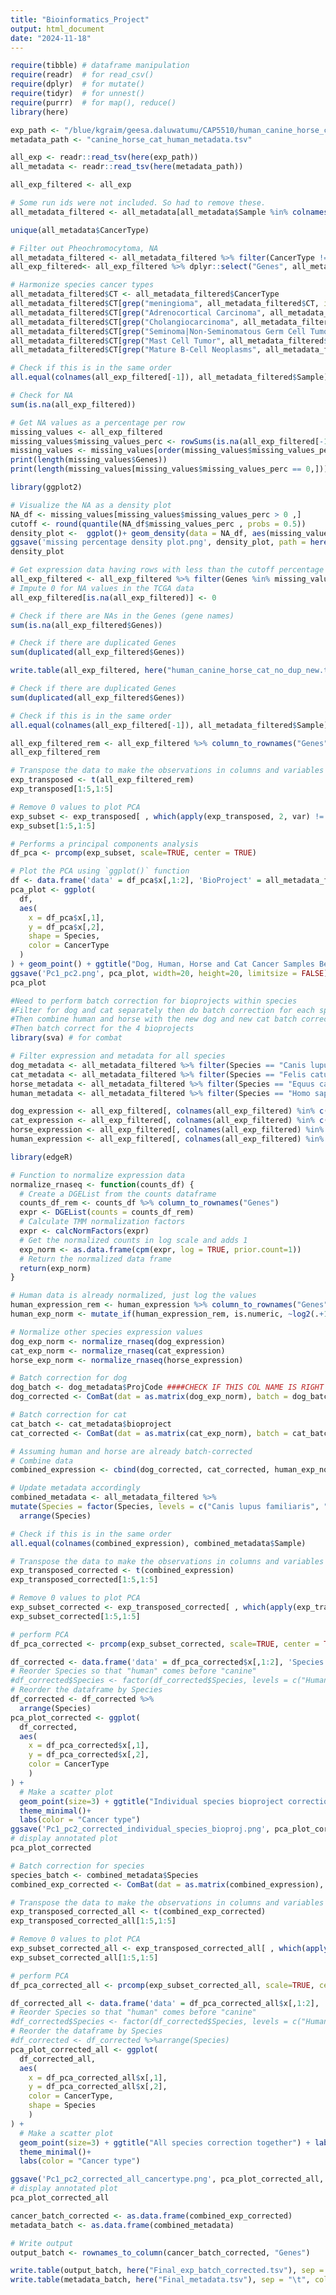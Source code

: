 ```yaml
---
title: "Bioinformatics_Project"
output: html_document
date: "2024-11-18"
---
```

```r
require(tibble) # dataframe manipulation
require(readr)  # for read_csv()
require(dplyr)  # for mutate()
require(tidyr)  # for unnest()
require(purrr)  # for map(), reduce()
library(here)
```
```r
exp_path <- "/blue/kgraim/geesa.daluwatumu/CAP5510/human_canine_horse_cat_new.tsv"
metadata_path <- "canine_horse_cat_human_metadata.tsv"
```


```r
all_exp <- readr::read_tsv(here(exp_path))
all_metadata <- readr::read_tsv(here(metadata_path))
```

```r
all_exp_filtered <- all_exp 

# Some run ids were not included. So had to remove these.
all_metadata_filtered <- all_metadata[all_metadata$Sample %in% colnames(all_exp_filtered),]
```


```r
unique(all_metadata$CancerType)
```
```r
# Filter out Pheochromocytoma, NA
all_metadata_filtered <- all_metadata_filtered %>% filter(CancerType != "Pheochromocytoma" | CancerType !="NA")
all_exp_filtered<- all_exp_filtered %>% dplyr::select("Genes", all_metadata_filtered$Sample)

# Harmonize species cancer types
all_metadata_filtered$CT <- all_metadata_filtered$CancerType
all_metadata_filtered$CT[grep("meningioma", all_metadata_filtered$CT, ignore.case = TRUE)] <- "Meningioma"
all_metadata_filtered$CT[grep("Adrenocortical Carcinoma", all_metadata_filtered$CT, ignore.case = TRUE)] <- "Adrenal Tumor"
all_metadata_filtered$CT[grep("Cholangiocarcinoma", all_metadata_filtered$CT, ignore.case = TRUE)] <- "Hepatobiliary Cancer"
all_metadata_filtered$CT[grep("Seminoma|Non-Seminomatous Germ Cell Tumor", all_metadata_filtered$CT, ignore.case = TRUE)] <- "Germ Cell Tumor"
all_metadata_filtered$CT[grep("Mast Cell Tumor", all_metadata_filtered$CT, ignore.case = TRUE)] <- "Leukemia"
all_metadata_filtered$CT[grep("Mature B-Cell Neoplasms", all_metadata_filtered$CT, ignore.case = TRUE)] <- "Lymphoma"
```

```r
# Check if this is in the same order
all.equal(colnames(all_exp_filtered[-1]), all_metadata_filtered$Sample)
```

```r
# Check for NA 
sum(is.na(all_exp_filtered))
```

```r
# Get NA values as a percentage per row
missing_values <- all_exp_filtered
missing_values$missing_values_perc <- rowSums(is.na(all_exp_filtered[-1])) / ncol(all_exp_filtered[-1]) * 100
missing_values <- missing_values[order(missing_values$missing_values_perc, decreasing = TRUE),]
print(length(missing_values$Genes))
print(length(missing_values[missing_values$missing_values_perc == 0,]))
```

```r
library(ggplot2)

# Visualize the NA as a density plot
NA_df <- missing_values[missing_values$missing_values_perc > 0 ,]
cutoff <- round(quantile(NA_df$missing_values_perc , probs = 0.5))
density_plot <-  ggplot()+ geom_density(data = NA_df, aes(missing_values_perc), colour=c("blue")) + ggtitle("Missing Value Percentage Distribution") + labs(y = "Density", x = "Percentage (%)") + geom_vline(xintercept = cutoff, color = 'red') +  annotate(geom = 'text', x = cutoff, y = 0.025, color = 'red', label = paste0(cutoff, '%'), hjust = -0.1)
ggsave('missing percentage density plot.png', density_plot, path = here(plot_folder))
density_plot
```

```r
# Get expression data having rows with less than the cutoff percentage for missing data
all_exp_filtered <- all_exp_filtered %>% filter(Genes %in% missing_values[missing_values$missing_values_perc <= cutoff ,]$Genes)
# Impute 0 for NA values in the TCGA data
all_exp_filtered[is.na(all_exp_filtered)] <- 0
```

```r
# Check if there are NAs in the Genes (gene names)
sum(is.na(all_exp_filtered$Genes))

# Check if there are duplicated Genes
sum(duplicated(all_exp_filtered$Genes))
```

```r
write.table(all_exp_filtered, here("human_canine_horse_cat_no_dup_new.tsv"), sep = "\t", col.names = TRUE, row.names = FALSE)
```

```r
# Check if there are duplicated Genes
sum(duplicated(all_exp_filtered$Genes))

# Check if this is in the same order
all.equal(colnames(all_exp_filtered[-1]), all_metadata_filtered$Sample)
```

```r
all_exp_filtered_rem <- all_exp_filtered %>% column_to_rownames("Genes")
all_exp_filtered_rem
```

```r
# Transpose the data to make the observations in columns and variables in rows
exp_transposed <- t(all_exp_filtered_rem)
exp_transposed[1:5,1:5]
```

```r
# Remove 0 values to plot PCA
exp_subset <- exp_transposed[ , which(apply(exp_transposed, 2, var) != 0)]
exp_subset[1:5,1:5]
```
```r
# Performs a principal components analysis
df_pca <- prcomp(exp_subset, scale=TRUE, center = TRUE)
```

```r
# Plot the PCA using `ggplot()` function
df <- data.frame('data' = df_pca$x[,1:2], 'BioProject' = all_metadata_filtered$Sample, 'Species' = all_metadata_filtered$Species, 'CancerType' = all_metadata_filtered$CT)
pca_plot <- ggplot(
  df,
  aes(
    x = df_pca$x[,1],
    y = df_pca$x[,2],
    shape = Species,
    color = CancerType
  )
) + geom_point() + ggtitle("Dog, Human, Horse and Cat Cancer Samples Before Batch Correction")  + labs(y= "PC2", x = "PC1")
ggsave('Pc1_pc2.png', pca_plot, width=20, height=20, limitsize = FALSE)
pca_plot
```

```r
#Need to perform batch correction for bioprojects within species
#Filter for dog and cat separately then do batch correction for each species bioprojects
#Then combine human and horse with the new dog and new cat batch corrections
#Then batch correct for the 4 bioprojects 
library(sva) # for combat 

# Filter expression and metadata for all species
dog_metadata <- all_metadata_filtered %>% filter(Species == "Canis lupus familiaris")
cat_metadata <- all_metadata_filtered %>% filter(Species == "Felis catus")
horse_metadata <- all_metadata_filtered %>% filter(Species == "Equus caballus")
human_metadata <- all_metadata_filtered %>% filter(Species == "Homo sapiens")

dog_expression <- all_exp_filtered[, colnames(all_exp_filtered) %in% c("Genes", dog_metadata$Sample)]
cat_expression <- all_exp_filtered[, colnames(all_exp_filtered) %in% c("Genes", cat_metadata$Sample)]
horse_expression <- all_exp_filtered[, colnames(all_exp_filtered) %in% c("Genes", horse_metadata$Sample)]
human_expression <- all_exp_filtered[, colnames(all_exp_filtered) %in% c("Genes", human_metadata$Sample)]
```

```r
library(edgeR)

# Function to normalize expression data
normalize_rnaseq <- function(counts_df) {
  # Create a DGEList from the counts dataframe
  counts_df_rem <- counts_df %>% column_to_rownames("Genes")
  expr <- DGEList(counts = counts_df_rem)
  # Calculate TMM normalization factors
  expr <- calcNormFactors(expr)
  # Get the normalized counts in log scale and adds 1
  exp_norm <- as.data.frame(cpm(expr, log = TRUE, prior.count=1))
  # Return the normalized data frame
  return(exp_norm)
}

# Human data is already normalized, just log the values
human_expression_rem <- human_expression %>% column_to_rownames("Genes")
human_exp_norm <- mutate_if(human_expression_rem, is.numeric, ~log2(.+1))

# Normalize other species expression values
dog_exp_norm <- normalize_rnaseq(dog_expression)
cat_exp_norm <- normalize_rnaseq(cat_expression)
horse_exp_norm <- normalize_rnaseq(horse_expression)
```

```r
# Batch correction for dog
dog_batch <- dog_metadata$ProjCode ####CHECK IF THIS COL NAME IS RIGHT
dog_corrected <- ComBat(dat = as.matrix(dog_exp_norm), batch = dog_batch, mod = model.matrix(~1, data = dog_metadata))

# Batch correction for cat
cat_batch <- cat_metadata$bioproject
cat_corrected <- ComBat(dat = as.matrix(cat_exp_norm), batch = cat_batch, mod = model.matrix(~1, data = cat_metadata))
```

```r
# Assuming human and horse are already batch-corrected
# Combine data
combined_expression <- cbind(dog_corrected, cat_corrected, human_exp_norm, horse_exp_norm)

# Update metadata accordingly
combined_metadata <- all_metadata_filtered %>%
mutate(Species = factor(Species, levels = c("Canis lupus familiaris", "Felis catus", "Homo sapiens", "Equus caballus"))) %>%
  arrange(Species)
```

```r
# Check if this is in the same order
all.equal(colnames(combined_expression), combined_metadata$Sample)
```

```r
# Transpose the data to make the observations in columns and variables in rows
exp_transposed_corrected <- t(combined_expression)
exp_transposed_corrected[1:5,1:5]
```

```r
# Remove 0 values to plot PCA
exp_subset_corrected <- exp_transposed_corrected[ , which(apply(exp_transposed_corrected, 2, var) != 0)]
exp_subset_corrected[1:5,1:5]
```

```r
# perform PCA
df_pca_corrected <- prcomp(exp_subset_corrected, scale=TRUE, center = TRUE)
```

```r
df_corrected <- data.frame('data' = df_pca_corrected$x[,1:2], 'Species' = combined_metadata$Species, 'CancerType' = combined_metadata$CT)
# Reorder Species so that "human" comes before "canine"
#df_corrected$Species <- factor(df_corrected$Species, levels = c("Human", "Canine"))
# Reorder the dataframe by Species
df_corrected <- df_corrected %>%
  arrange(Species)
pca_plot_corrected <- ggplot(
  df_corrected,
  aes(
    x = df_pca_corrected$x[,1],
    y = df_pca_corrected$x[,2],
    color = CancerType
    )
) +
  # Make a scatter plot
  geom_point(size=3) + ggtitle("Individual species bioproject correction") + labs(y= "PC2", x = "PC1") +
  theme_minimal()+
  labs(color = "Cancer type")
ggsave('Pc1_pc2_corrected_individual_species_bioproj.png', pca_plot_corrected, width=20, height=20, limitsize = FALSE)
# display annotated plot
pca_plot_corrected
```

```r
# Batch correction for species
species_batch <- combined_metadata$Species 
combined_exp_corrected <- ComBat(dat = as.matrix(combined_expression), batch = species_batch, mod = model.matrix(~1, data = combined_metadata))
```

```r
# Transpose the data to make the observations in columns and variables in rows
exp_transposed_corrected_all <- t(combined_exp_corrected)
exp_transposed_corrected_all[1:5,1:5]
```

```r
# Remove 0 values to plot PCA
exp_subset_corrected_all <- exp_transposed_corrected_all[ , which(apply(exp_transposed_corrected_all, 2, var) != 0)]
exp_subset_corrected_all[1:5,1:5]
```

```r
# perform PCA
df_pca_corrected_all <- prcomp(exp_subset_corrected_all, scale=TRUE, center = TRUE)
```

```r
df_corrected_all <- data.frame('data' = df_pca_corrected_all$x[,1:2], 'Species' = combined_metadata$Species, 'CancerType' = combined_metadata$CT)
# Reorder Species so that "human" comes before "canine"
#df_corrected$Species <- factor(df_corrected$Species, levels = c("Human", "Canine"))
# Reorder the dataframe by Species
#df_corrected <- df_corrected %>%arrange(Species)
pca_plot_corrected_all <- ggplot(
  df_corrected_all,
  aes(
    x = df_pca_corrected_all$x[,1],
    y = df_pca_corrected_all$x[,2],
    color = CancerType,
    shape = Species
    )
) +
  # Make a scatter plot
  geom_point(size=3) + ggtitle("All species correction together") + labs(y= "PC2", x = "PC1") +
  theme_minimal()+
  labs(color = "Cancer type")

ggsave('Pc1_pc2_corrected_all_cancertype.png', pca_plot_corrected_all, width=20, height=20, limitsize = FALSE)
# display annotated plot
pca_plot_corrected_all
```

```r
cancer_batch_corrected <- as.data.frame(combined_exp_corrected)
metadata_batch <- as.data.frame(combined_metadata)

# Write output
output_batch <- rownames_to_column(cancer_batch_corrected, "Genes")
```

```r
write.table(output_batch, here("Final_exp_batch_corrected.tsv"), sep = "\t", col.names = TRUE, row.names = FALSE)
write.table(metadata_batch, here("Final_metadata.tsv"), sep = "\t", col.names = TRUE, row.names = FALSE)
```

